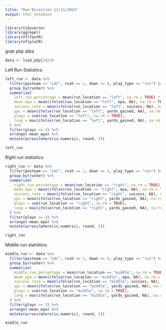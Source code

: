 ```yaml
---
title: "Run Direction 11/11/2024"
output: html_notebook
---
```


```r
library(tidyverse)
library(ggrepel)
library(nflfastR)
library(nflplotR)
```

grab pbp data
```r
data <- load_pbp(2024)
```

Left Run Statistics:
```r
left_run <- data %>% 
  filter(posteam == "LAC", rush == 1, down <= 4, play_type == "run") %>% 
  group_by(rusher) %>% 
  summarize(
    left_run_percentage = mean(run_location == "left", na.rm = TRUE) * 100,
    mean_epa = mean(ifelse(run_location == "left", epa, NA), na.rm = TRUE),
    success_rate = mean(ifelse(run_location == "left", success, NA), na.rm = TRUE),
    ypc = mean(ifelse(run_location == "left", yards_gained, NA), na.rm = TRUE),
    plays = sum(run_location == "left", na.rm = TRUE),
    long = max(ifelse(run_location == "left", yards_gained, NA), na.rm = TRUE)
  ) %>% 
  filter(plays >= 3) %>% 
  arrange(-mean_epa) %>% 
  mutate(across(where(is.numeric), round, 3))

left_run
```


Right run statistics:
```r
right_run <- data %>% 
  filter(posteam == "LAC", rush == 1, down <= 4, play_type == "run") %>% 
  group_by(rusher) %>% 
  summarize(
    right_run_percentage = mean(run_location == "right", na.rm = TRUE) * 100,
    mean_epa = mean(ifelse(run_location == "right", epa, NA), na.rm = TRUE),
    success_rate = mean(ifelse(run_location == "right", success, NA), na.rm = TRUE),
    ypc = mean(ifelse(run_location == "right", yards_gained, NA), na.rm = TRUE),
    plays = sum(run_location == "right", na.rm = TRUE),
    long = max(ifelse(run_location == "right", yards_gained, NA), na.rm = TRUE)
  ) %>% 
  filter(plays >= 3) %>% 
  arrange(-mean_epa) %>% 
  mutate(across(where(is.numeric), round, 3))

right_run
```

Middle run statistics:
```r
middle_run <- data %>% 
  filter(posteam == "LAC", rush == 1, down <= 4, play_type == "run") %>% 
  group_by(rusher) %>% 
  summarize(
    middle_run_percentage = mean(run_location == "middle", na.rm = TRUE) * 100,
    mean_epa = mean(ifelse(run_location == "middle", epa, NA), na.rm = TRUE),
    success_rate = mean(ifelse(run_location == "middle", success, NA), na.rm = TRUE),
    ypc = mean(ifelse(run_location == "middle", yards_gained, NA), na.rm = TRUE),
    plays = sum(run_location == "middle", na.rm = TRUE),
    long = max(ifelse(run_location == "middle", yards_gained, NA), na.rm = TRUE)
  ) %>% 
  filter(plays >= 3) %>% 
  arrange(-mean_epa) %>% 
  mutate(across(where(is.numeric), round, 3))

middle_run
```

